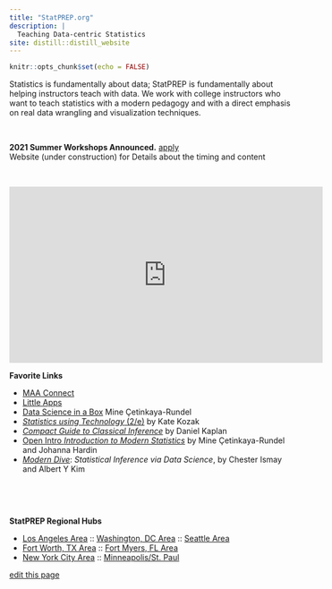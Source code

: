 ```yaml
---
title: "StatPREP.org"
description: |
  Teaching Data-centric Statistics
site: distill::distill_website
---
```


```r
knitr::opts_chunk$set(echo = FALSE)
```

Statistics is fundamentally about data; StatPREP is fundamentally about helping instructors teach with data. We work with college instructors who want to teach statistics with a modern pedagogy and with a direct emphasis on real data wrangling and visualization techniques.

 

**2021 Summer Workshops Announced.** [apply]()     
Website (under construction) for Details about the timing and content

 


<iframe width="560" height="315" src="https://www.youtube.com/embed/tqpR85GhOwo" frameborder="0" allow="accelerometer; autoplay; clipboard-write; encrypted-media; gyroscope; picture-in-picture" allowfullscreen></iframe>

**Favorite Links**

- [MAA Connect](https://connect.maa.org/home)
- [Little Apps](https://statprep.github.io/LittleAppSite)
- [Data Science in a Box](datascienceinabox.org) Mine Çetinkaya-Rundel
- [*Statistics using Technology* (2/e)](StatPREP.github.io/Book-Stat-using-tech) by Kate Kozak
- [*Compact Guide to Classical Inference*](https://dtkaplan.github.io/CompactInference/) by Daniel Kaplan
- [Open Intro *Introduction to Modern Statistics*](https://www.openintro.org/book/ims/) by Mine Çetinkaya-Rundel and Johanna Hardin
- [*Modern Dive*](moderndive.com): *Statistical Inference via Data Science*, by Chester Ismay and Albert Y Kim


 

 

**StatPREP Regional Hubs** 

- [Los Angeles Area]() :: [Washington, DC Area]() :: [Seattle Area]() 
- [Fort Worth, TX Area]() :: [Fort Myers, FL Area]() 
- [New York City Area]() ::  [Minneapolis/St. Paul]()

[edit this page](https://github.com/StatPREP/StatPREP.github.io/edit/main/index.Rmd)
